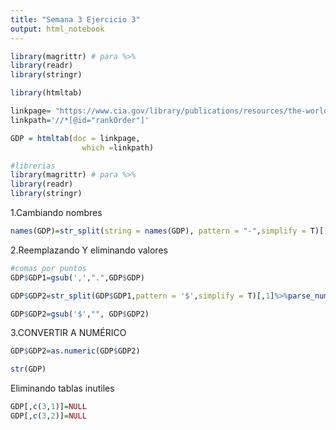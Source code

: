 ---
title: "Semana 3 Ejercicio 3"
output: html_notebook
---

```{r}
library(magrittr) # para %>%
library(readr)
library(stringr)
```


```{r}
library(htmltab) 

linkpage= "https://www.cia.gov/library/publications/resources/the-world-factbook/fields/211rank.html"
linkpath='//*[@id="rankOrder"]'

GDP = htmltab(doc = linkpage, 
                which =linkpath)
```
```{r}
#librerias
library(magrittr) # para %>%
library(readr)
library(stringr)
```


1.Cambiando nombres
```{r}
names(GDP)=str_split(string = names(GDP), pattern = "-",simplify = T)[,1]
```



2.Reemplazando Y eliminando valores
```{r}
#comas por puntos
GDP$GDP1=gsub(',',".",GDP$GDP)
```

```{r}
GDP$GDP2=str_split(GDP$GDP1,pattern = '$',simplify = T)[,1]%>%parse_number()
```


```{r}
GDP$GDP2=gsub('$',"", GDP$GDP2)
```




3.CONVERTIR A NUMÉRICO
```{r}
GDP$GDP2=as.numeric(GDP$GDP2)

str(GDP)
```

Eliminando tablas inutiles
```{r}
GDP[,c(3,1)]=NULL
GDP[,c(3,2)]=NULL
```



